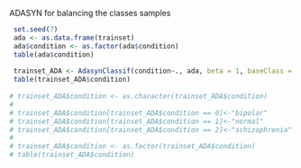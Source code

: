 ADASYN for balancing the classes samples
```r
 set.seed(7)
 ada <- as.data.frame(trainset)
 ada$condition <- as.factor(ada$condition)
 table(ada$condition)
 
 trainset_ADA <- AdasynClassif(condition~., ada, beta = 1, baseClass = "normal")
 table(trainset_ADA$condition)
 
# trainset_ADA$condition <- as.character(trainset_ADA$condition)
# 
# trainset_ADA$condition[trainset_ADA$condition == 0]<-"bipolar"
# trainset_ADA$condition[trainset_ADA$condition == 1]<-"normal"
# trainset_ADA$condition[trainset_ADA$condition == 2]<-"schizophrenia"
# 
# trainset_ADA$condition <- as.factor(trainset_ADA$condition)
# table(trainset_ADA$condition)
```
